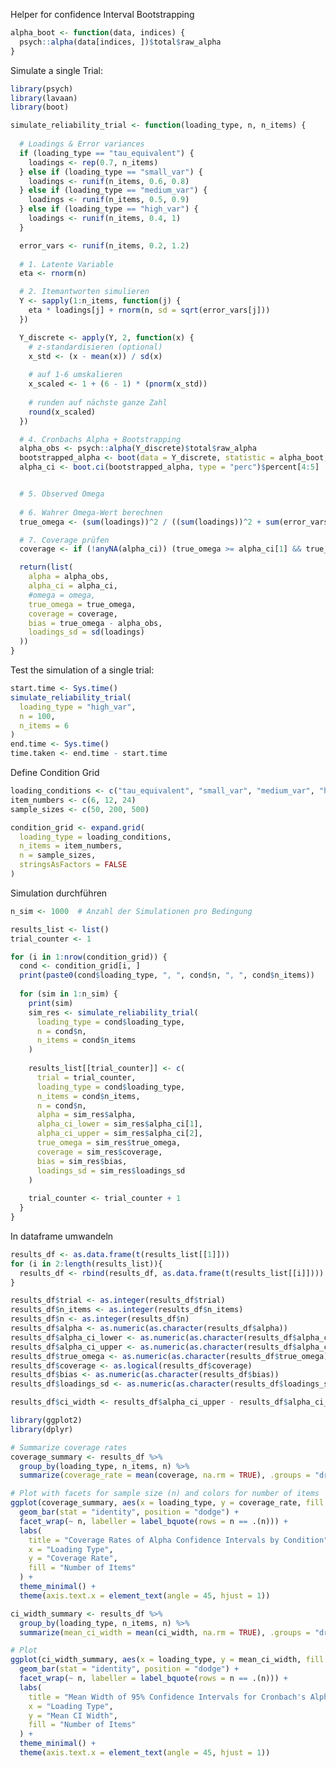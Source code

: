 
Helper for confidence Interval Bootstrapping

```r
alpha_boot <- function(data, indices) {
  psych::alpha(data[indices, ])$total$raw_alpha
}
```

Simulate a single Trial:

```r
library(psych)
library(lavaan)
library(boot)

simulate_reliability_trial <- function(loading_type, n, n_items) {
  
  # Loadings & Error variances
  if (loading_type == "tau_equivalent") {
    loadings <- rep(0.7, n_items)
  } else if (loading_type == "small_var") {
    loadings <- runif(n_items, 0.6, 0.8)
  } else if (loading_type == "medium_var") {
    loadings <- runif(n_items, 0.5, 0.9)
  } else if (loading_type == "high_var") {
    loadings <- runif(n_items, 0.4, 1)
  }

  error_vars <- runif(n_items, 0.2, 1.2)
  
  # 1. Latente Variable
  eta <- rnorm(n)

  # 2. Itemantworten simulieren
  Y <- sapply(1:n_items, function(j) {
    eta * loadings[j] + rnorm(n, sd = sqrt(error_vars[j]))
  })

  Y_discrete <- apply(Y, 2, function(x) {
    # z-standardisieren (optional)
    x_std <- (x - mean(x)) / sd(x)
    
    # auf 1-6 umskalieren
    x_scaled <- 1 + (6 - 1) * (pnorm(x_std))
    
    # runden auf nächste ganze Zahl
    round(x_scaled)
  })

  # 4. Cronbachs Alpha + Bootstrapping
  alpha_obs <- psych::alpha(Y_discrete)$total$raw_alpha
  bootstrapped_alpha <- boot(data = Y_discrete, statistic = alpha_boot, R = 100)
  alpha_ci <- boot.ci(bootstrapped_alpha, type = "perc")$percent[4:5]


  # 5. Observed Omega
  
  # 6. Wahrer Omega-Wert berechnen
  true_omega <- (sum(loadings))^2 / ((sum(loadings))^2 + sum(error_vars))

  # 7. Coverage prüfen
  coverage <- if (!anyNA(alpha_ci)) (true_omega >= alpha_ci[1] && true_omega <= alpha_ci[2]) else NA

  return(list(
    alpha = alpha_obs,
    alpha_ci = alpha_ci,
    #omega = omega,
    true_omega = true_omega,
    coverage = coverage,
    bias = true_omega - alpha_obs,
    loadings_sd = sd(loadings)
  ))
}

```


Test the simulation of a single trial:

```r
start.time <- Sys.time()
simulate_reliability_trial(
  loading_type = "high_var",
  n = 100,
  n_items = 6
)
end.time <- Sys.time()
time.taken <- end.time - start.time
```
Define Condition Grid

```r
loading_conditions <- c("tau_equivalent", "small_var", "medium_var", "high_var")
item_numbers <- c(6, 12, 24)
sample_sizes <- c(50, 200, 500)

condition_grid <- expand.grid(
  loading_type = loading_conditions,
  n_items = item_numbers,
  n = sample_sizes,
  stringsAsFactors = FALSE
)
```

Simulation durchführen

```r
n_sim <- 1000  # Anzahl der Simulationen pro Bedingung

results_list <- list()
trial_counter <- 1

for (i in 1:nrow(condition_grid)) {
  cond <- condition_grid[i, ]
  print(paste0(cond$loading_type, ", ", cond$n, ", ", cond$n_items))
  
  for (sim in 1:n_sim) {
    print(sim)
    sim_res <- simulate_reliability_trial(
      loading_type = cond$loading_type,
      n = cond$n,
      n_items = cond$n_items
    )
    
    results_list[[trial_counter]] <- c(
      trial = trial_counter,
      loading_type = cond$loading_type,
      n_items = cond$n_items,
      n = cond$n,
      alpha = sim_res$alpha,
      alpha_ci_lower = sim_res$alpha_ci[1],
      alpha_ci_upper = sim_res$alpha_ci[2],
      true_omega = sim_res$true_omega,
      coverage = sim_res$coverage,
      bias = sim_res$bias,
      loadings_sd = sim_res$loadings_sd
    )
    
    trial_counter <- trial_counter + 1
  }
}

```


In dataframe umwandeln

```r
results_df <- as.data.frame(t(results_list[[1]]))
for (i in 2:length(results_list)){
  results_df <- rbind(results_df, as.data.frame(t(results_list[[i]])))
}

results_df$trial <- as.integer(results_df$trial)
results_df$n_items <- as.integer(results_df$n_items)
results_df$n <- as.integer(results_df$n)
results_df$alpha <- as.numeric(as.character(results_df$alpha))
results_df$alpha_ci_lower <- as.numeric(as.character(results_df$alpha_ci_lower))
results_df$alpha_ci_upper <- as.numeric(as.character(results_df$alpha_ci_upper))
results_df$true_omega <- as.numeric(as.character(results_df$true_omega))
results_df$coverage <- as.logical(results_df$coverage)
results_df$bias <- as.numeric(as.character(results_df$bias))
results_df$loadings_sd <- as.numeric(as.character(results_df$loadings_sd))

results_df$ci_width <- results_df$alpha_ci_upper - results_df$alpha_ci_lower 
```

```r
library(ggplot2)
library(dplyr)

# Summarize coverage rates
coverage_summary <- results_df %>%
  group_by(loading_type, n_items, n) %>%
  summarize(coverage_rate = mean(coverage, na.rm = TRUE), .groups = "drop")

# Plot with facets for sample size (n) and colors for number of items
ggplot(coverage_summary, aes(x = loading_type, y = coverage_rate, fill = factor(n_items))) +
  geom_bar(stat = "identity", position = "dodge") +
  facet_wrap(~ n, labeller = label_bquote(rows = n == .(n))) +
  labs(
    title = "Coverage Rates of Alpha Confidence Intervals by Condition",
    x = "Loading Type",
    y = "Coverage Rate",
    fill = "Number of Items"
  ) +
  theme_minimal() +
  theme(axis.text.x = element_text(angle = 45, hjust = 1))
```
```r
ci_width_summary <- results_df %>%
  group_by(loading_type, n_items, n) %>%
  summarize(mean_ci_width = mean(ci_width, na.rm = TRUE), .groups = "drop")

# Plot
ggplot(ci_width_summary, aes(x = loading_type, y = mean_ci_width, fill = factor(n_items))) +
  geom_bar(stat = "identity", position = "dodge") +
  facet_wrap(~ n, labeller = label_bquote(rows = n == .(n))) +
  labs(
    title = "Mean Width of 95% Confidence Intervals for Cronbach's Alpha",
    x = "Loading Type",
    y = "Mean CI Width",
    fill = "Number of Items"
  ) +
  theme_minimal() +
  theme(axis.text.x = element_text(angle = 45, hjust = 1))
```




